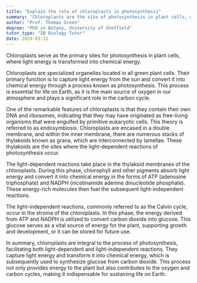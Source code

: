 ```yaml
---
title: "Explain the role of chloroplasts in photosynthesis"
summary: "Chloroplasts are the site of photosynthesis in plant cells, where light energy is converted into chemical energy."
author: "Prof. Thomas Green"
degree: "PhD in Botany, University of Sheffield"
tutor_type: "IB Biology Tutor"
date: 2024-03-31
---
```


Chloroplasts serve as the primary sites for photosynthesis in plant cells, where light energy is transformed into chemical energy.

Chloroplasts are specialized organelles located in all green plant cells. Their primary function is to capture light energy from the sun and convert it into chemical energy through a process known as photosynthesis. This process is essential for life on Earth, as it is the main source of oxygen in our atmosphere and plays a significant role in the carbon cycle.

One of the remarkable features of chloroplasts is that they contain their own DNA and ribosomes, indicating that they may have originated as free-living organisms that were engulfed by primitive eukaryotic cells. This theory is referred to as endosymbiosis. Chloroplasts are encased in a double membrane, and within the inner membrane, there are numerous stacks of thylakoids known as grana, which are interconnected by lamellae. These thylakoids are the sites where the light-dependent reactions of photosynthesis occur.

The light-dependent reactions take place in the thylakoid membranes of the chloroplasts. During this phase, chlorophyll and other pigments absorb light energy and convert it into chemical energy in the forms of ATP (adenosine triphosphate) and NADPH (nicotinamide adenine dinucleotide phosphate). These energy-rich molecules then fuel the subsequent light-independent reactions.

The light-independent reactions, commonly referred to as the Calvin cycle, occur in the stroma of the chloroplasts. In this phase, the energy derived from ATP and NADPH is utilized to convert carbon dioxide into glucose. This glucose serves as a vital source of energy for the plant, supporting growth and development, or it can be stored for future use.

In summary, chloroplasts are integral to the process of photosynthesis, facilitating both light-dependent and light-independent reactions. They capture light energy and transform it into chemical energy, which is subsequently used to synthesize glucose from carbon dioxide. This process not only provides energy to the plant but also contributes to the oxygen and carbon cycles, making it indispensable for sustaining life on Earth.
    